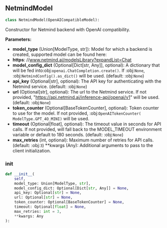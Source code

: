 <a id="camel.models.netmind_model"></a>

<a id="camel.models.netmind_model.NetmindModel"></a>

## NetmindModel

```python
class NetmindModel(OpenAICompatibleModel):
```

Constructor for Netmind backend with OpenAI compatibility.

**Parameters:**

- **model_type** (Union[ModelType, str]): Model for which a backend is created, supported model can be found here:
- **https**: //www.netmind.ai/modelsLibrary?expandList=Chat
- **model_config_dict** (Optional[Dict[str, Any]], optional): A dictionary that will be fed into:obj:`openai.ChatCompletion.create()`. If :obj:`None`, :obj:`NetmindConfig().as_dict()` will be used. (default: :obj:`None`)
- **api_key** (Optional[str], optional): The API key for authenticating with the Netmind service. (default: :obj:`None`)
- **url** (Optional[str], optional): The url to the Netmind service. If not provided, "https://api.netmind.ai/inference-api/openai/v1" will be used.(default: :obj:`None`)
- **token_counter** (Optional[BaseTokenCounter], optional): Token counter to use for the model. If not provided, :obj:`OpenAITokenCounter( ModelType.GPT_4O_MINI)` will be used.
- **timeout** (Optional[float], optional): The timeout value in seconds for API calls. If not provided, will fall back to the MODEL_TIMEOUT environment variable or default to 180 seconds. (default: :obj:`None`)
- **max_retries** (int, optional): Maximum number of retries for API calls. (default: :obj:`3`) **kwargs (Any): Additional arguments to pass to the client initialization.

<a id="camel.models.netmind_model.NetmindModel.__init__"></a>

### __init__

```python
def __init__(
    self,
    model_type: Union[ModelType, str],
    model_config_dict: Optional[Dict[str, Any]] = None,
    api_key: Optional[str] = None,
    url: Optional[str] = None,
    token_counter: Optional[BaseTokenCounter] = None,
    timeout: Optional[float] = None,
    max_retries: int = 3,
    **kwargs: Any
):
```
